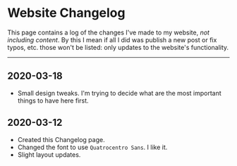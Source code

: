# Website Changelog

This page contains a log of the changes I've made to my website, _not including content_.
By this I mean if all I did was publish a new post or fix typos, etc. those won't be
listed: only updates to the website's functionality.

---

## 2020-03-18

- Small design tweaks. I'm trying to decide what are the most important things to have
  here first.

## 2020-03-12

- Created this Changelog page.
- Changed the font to use `Quatrocentro Sans`. I like it.
- Slight layout updates.
